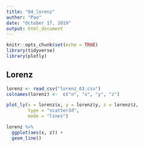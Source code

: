 ```yaml
---
title: "04_lorenz"
author: "Pao"
date: "October 17, 2019"
output: html_document
---
```


```r
knitr::opts_chunk$set(echo = TRUE)
library(tidyverse)
library(plotly)
```

## Lorenz

```r
lorenz <- read_csv("lorenz_63.csv")  
colnames(lorenz) <-  c("n", "x", "y", "z")
```

```r
plot_ly(x = lorenz$x, y = lorenz$y, z = lorenz$z, 
        type = "scatter3d",
        mode = "lines")
```

```r
lorenz %>% 
  ggplot(aes(x, z)) +
  geom_line()
```

